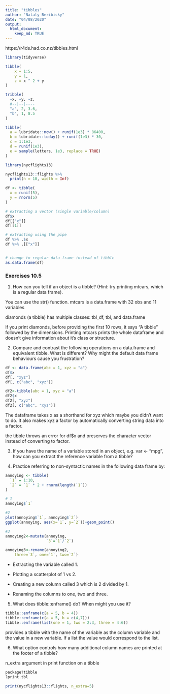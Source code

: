 ```yaml
---
title: "tibbles"
author: "Nataly Beribisky"
date: "04/08/2020"
output: 
  html_document:
    keep_md: TRUE
---
```


https://r4ds.had.co.nz/tibbles.html

```r

library(tidyverse)

tibble(
    x = 1:5, 
    y = 1, 
    z = x ^ 2 + y
)

tribble(
  ~x, ~y, ~z,
  #--|--|----
  "a", 2, 3.6,
  "b", 1, 8.5
)

tibble(
  a = lubridate::now() + runif(1e3) * 86400,
  b = lubridate::today() + runif(1e3) * 30,
  c = 1:1e3,
  d = runif(1e3),
  e = sample(letters, 1e3, replace = TRUE)
)

library(nycflights13)

nycflights13::flights %>% 
  print(n = 10, width = Inf)

df <- tibble(
  x = runif(5),
  y = rnorm(5)
)

# extracting a vector (single variable/column)
df$x
df[["x"]]
df[[1]]

# extracting using the pipe
df %>% .$x
df %>% .[["x"]]


# change to regular data frame instead of tibble
as.data.frame(df)

```

### Exercises 10.5

1. How can you tell if an object is a tibble? (Hint: try printing mtcars, which is a regular data frame).

You can use the str() function. mtcars is a data.frame with 32 obs and 11 variables

diamonds (a tibble) has multiple classes:
tbl_df, tbl, and data.frame

If you print diamonds, before providing the first 10 rows, it says "A tibble" followed by the dimensions. Printing mtcars prints the whole dataframe and doesn't give information about it's class or structure. 

2. Compare and contrast the following operations on a data.frame and equivalent tibble. What is different? Why might the default data frame behaviours cause you frustration?

```r
df <- data.frame(abc = 1, xyz = "a")
df$x
df[, "xyz"]
df[, c("abc", "xyz")]

df2<-tibble(abc = 1, xyz = "a")
df2$x 
df2[, "xyz"]
df2[, c("abc", "xyz")]
```

The dataframe takes x as a shorthand for xyz which maybe you didn't want to do. It also makes xyz a factor by automatically converting string data into a factor.

the tibble throws an error for df$x and preserves the character vector instead of converting to factor.

3. If you have the name of a variable stored in an object, e.g. var <- "mpg", how can you extract the reference variable from a tibble?

4. Practice referring to non-syntactic names in the following data frame by:

```r
annoying <- tibble(
  `1` = 1:10,
  `2` = `1` * 2 + rnorm(length(`1`))
)

# 1
annoying$`1`

#2
plot(annoying$`1`, annoying$`2`)
ggplot(annoying, aes(x=`1`, y=`2`))+geom_point()

#3
annoying2<-mutate(annoying, 
                  `3`=`1`/`2`)

annoying3<-rename(annoying2,
    three=`3`, one=`1`, two=`2`)

```

* Extracting the variable called 1.

* Plotting a scatterplot of 1 vs 2.

* Creating a new column called 3 which is 2 divided by 1.

* Renaming the columns to one, two and three.

5. What does tibble::enframe() do? When might you use it?

```r
tibble::enframe(c(a = 5, b = 4))
tibble::enframe(c(a = 5, b = c(4,7)))
tibble::enframe(list(one = 1, two = 2:3, three = 4:6))

```

provides a tibble with the name of the variable as the column variable and the value in a new variable. If a list the value would correspond to the list.


6. What option controls how many additional column names are printed at the footer of a tibble?

n_extra argument in print function on a tibble
```r
package?tibble
?print.tbl

print(nycflights13::flights, n_extra=5)
```